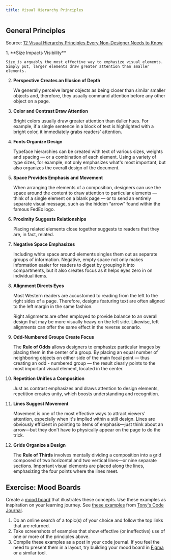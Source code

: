 ```yaml
---
title: Visual Hierarchy Principles
---
```



<YouTube id="qZWDJqY27bw" />

## General Principles
Source: [12 Visual Hierarchy Principles Every Non-Designer Needs to Know](https://visme.co/blog/visual-hierarchy)

<Steps>
1. **Size Impacts Visibility**

    Size is arguably the most effective way to emphasize visual elements. Simply put, larger elements draw greater attention than smaller elements.  
2. **Perspective Creates an Illusion of Depth**

    We generally perceive larger objects as being closer than similar smaller objects and, therefore, they usually command attention before any other object on a page.
3. **Color and Contrast Draw Attention**

    Bright colors usually draw greater attention than duller hues. For example, if a single sentence in a block of text is highlighted with a bright color, it immediately grabs readers' attention.
4. **Fonts Organize Design**

    Typeface hierarchies can be created with text of various sizes, weights and spacing — or a combination of each element. Using a variety of type sizes, for example, not only emphasizes what's most important, but also organizes the overall design of the document.
5. **Space Provides Emphasis and Movement**

    When arranging the elements of a composition, designers can use the space around the content to draw attention to particular elements — think of a single element on a blank page — or to send an entirely separate visual message, such as the hidden “arrow” found within the famous FedEx logo. 
6. **Proximity Suggests Relationships**

    Placing related elements close together suggests to readers that they are, in fact, related.
7. **Negative Space Emphasizes**

    Including white space around elements singles them out as separate groups of information. Negative, empty space not only makes information easier for readers to digest by grouping it into compartments, but it also creates focus as it helps eyes zero in on individual items.
8. **Alignment Directs Eyes**

    Most Western readers are accustomed to reading from the left to the right sides of a page. Therefore, designs featuring text are often aligned to the left margin in the same fashion.

    Right alignments are often employed to provide balance to an overall design that may be more visually heavy on the left side. Likewise, left alignments can offer the same effect in the reverse scenario.
9. **Odd-Numbered Groups Create Focus**

    The **Rule of Odds** allows designers to emphasize particular images by placing them in the center of a group. By placing an equal number of neighboring objects on either side of the main focal point — thus creating an odd - numbered group — the result clearly points to the most important visual element, located in the center.
10. **Repetition Unifies a Composition**

    Just as contrast emphasizes and draws attention to design elements, repetition creates unity, which boosts understanding and recognition. 
11. **Lines Suggest Movement**

    Movement is one of the most effective ways to attract viewers' attention, especially when it's implied within a still design. Lines are obviously efficient in pointing to items of emphasis—just think about an arrow—but they don't have to physically appear on the page to do the trick.
12. **Grids Organize a Design**

    The **Rule of Thirds** involves mentally dividing a composition into a grid composed of two horizontal and two vertical lines—or nine separate sections. Important visual elements are placed along the lines, emphasizing the four points where the lines meet.
</Steps>

## Exercise: Mood Boards
Create a [mood board](https://www.google.com/search?q=mood+boards) that illustrates these concepts. Use these examples as inspiration on your learning journey. See [these examples](https://acidtone.github.io/code-journal/#july-16th-2022) from [Tony's Code Journal](https://acidtone.github.io/code-journal/#jan-29-2023).
<Steps>
1. Do an online search of a topic(s) of your choice and follow the top links that are returned.
2. Take screenshots of examples that show effective (or ineffective) use of one or more of the principles above.
3. Compile these examples as a post in your code journal. If you feel the need to present them in a layout, try building your mood board in [Figma](https://www.figma.com/) or a similar tool.
</Steps>